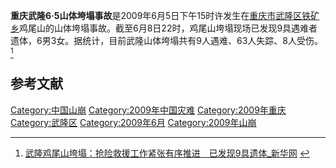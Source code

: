 '''重庆武隆6·5山体垮塌事故'''是2009年6月5日下午15时许发生在[[重庆市|重庆市]][[武隆区|武隆区]][[铁矿乡|铁矿乡]]鸡尾山的山体垮塌事故。截至6月8日22时，鸡尾山垮塌现场已发现9具遇难者遗体，6男3女。据统计，目前武隆山体垮塌共有9人遇难、63人失踪、8人受伤。<ref>[http://www.cq.xinhuanet.com/2009/2009-06/08/content_16749897.htm 武隆鸡尾山垮塌：抢险救援工作紧张有序推进　已发现9具遗体_新华网] {{webarchive|url=https://web.archive.org/web/20160305021321/http://www.cq.xinhuanet.com/2009/2009-06/08/content_16749897.htm |date=2016-03-05 }}</ref>

==参考文献==
<div class="references-small">
<references />
</div>

[[Category:中国山崩|Category:中国山崩]]
[[Category:2009年中国灾难|Category:2009年中国灾难]]
[[Category:2009年重庆|Category:2009年重庆]]
[[Category:武隆区|Category:武隆区]]
[[Category:2009年6月|Category:2009年6月]]
[[Category:2009年山崩|Category:2009年山崩]]
{{stub}}